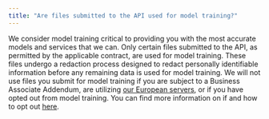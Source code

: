 ```yaml
---
title: "Are files submitted to the API used for model training?"
---
```


We consider model training critical to providing you with the most accurate models and services that we can. Only certain files submitted to the API, as permitted by the applicable contract, are used for model training. These files undergo a redaction process designed to redact personally identifiable information before any remaining data is used for model training. We will not use files you submit for model training if you are subject to a Business Associate Addendum, are utilizing [our European servers](https://www.assemblyai.com/docs/speech-to-text/pre-recorded-audio/select-the-region), or if you have opted out from model training. You can find more information on if and how to opt out [here](https://support.assemblyai.com/articles/5930031898-how-to-opt-out-of-data-sharing-for-model-training).  
